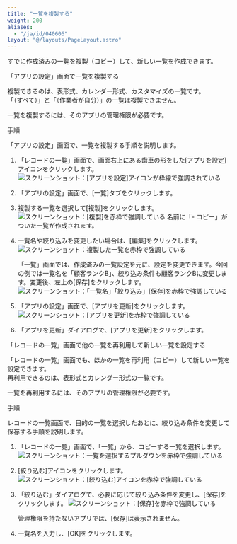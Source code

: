 ```yaml
---
title: "一覧を複製する"
weight: 200
aliases:
  - "/ja/id/040606"
layout: "@/layouts/PageLayout.astro"
---
```




すでに作成済みの一覧を複製（コピー）して、新しい一覧を作成できます。  

<Heading id="view_copy_view_10">「アプリの設定」画面で一覧を複製する</Heading>

複製できるのは、表形式、カレンダー形式、カスタマイズの一覧です。  
「（すべて）」と「（作業者が自分）」の一覧は複製できません。

一覧を複製するには、そのアプリの管理権限が必要です。

<Heading level={3} id="view_copy_view_1010">手順</Heading>

「アプリの設定」画面で、一覧を複製する手順を説明します。

1. 「レコードの一覧」画面で、画面右上にある歯車の形をした[アプリを設定]アイコンをクリックします。  
   <Img src="/k/kintone/img/settings_new_icon.png" alt="スクリーンショット：[アプリを設定]アイコンが枠線で強調されている" />

1. 「アプリの設定」画面で、[一覧]タブをクリックします。

1. 複製する一覧を選択して[複製]をクリックします。  
   <Img src="/k/kintone/img-ja/copy_view_02.png" alt="スクリーンショット：[複製]を赤枠で強調している" />
  名前に「- コピー」がついた一覧が作成されます。

1. 一覧名や絞り込みを変更したい場合は、[編集]をクリックします。
   <Img src="/k/kintone/img-ja/copy_view_03.png" alt="スクリーンショット：複製した一覧を赤枠で強調している" />

   「一覧」画面では、作成済みの一覧設定を元に、設定を変更できます。今回の例では一覧名を「顧客ランクB」、絞り込み条件も顧客ランクBに変更します。変更後、左上の[保存]をクリックします。
   <Img src="/k/kintone/img-ja/copy_view_04.png" alt="スクリーンショット：「一覧名」「絞り込み」[保存]を赤枠で強調している" />

1. 「アプリの設定」画面で、[アプリを更新]をクリックします。  
   <Img src="/k/kintone/img-ja/copy_view_05.png" alt="スクリーンショット：[アプリを更新]を赤枠で強調している" />

1. 「アプリを更新」ダイアログで、[アプリを更新]をクリックします。

<Heading id="view_copy_view_20">「レコードの一覧」画面で他の一覧を再利用して新しい一覧を設定する</Heading>

「レコードの一覧」画面でも、ほかの一覧を再利用（コピー）して新しい一覧を設定できます。  
再利用できるのは、表形式とカレンダー形式の一覧です。

一覧を再利用するには、そのアプリの管理権限が必要です。

<Heading level={3} id="view_copy_view_2020">手順</Heading>

レコードの一覧画面で、目的の一覧を選択したあとに、絞り込み条件を変更して保存する手順を説明します。

1. 「レコードの一覧」画面で、「一覧」から、コピーする一覧を選択します。
   <Img src="/k/kintone/img-ja/copy_view_06.png" alt="スクリーンショット：一覧を選択するプルダウンを赤枠で強調している" />

1. [絞り込む]アイコンをクリックします。
   <Img src="/k/kintone/img-ja/copy_view_07.png" alt="スクリーンショット：[絞り込む]アイコンを赤枠で強調している" />

1. 「絞り込む」ダイアログで、必要に応じて絞り込み条件を変更し、[保存]をクリックします。
   <Img src="/k/kintone/img-ja/copy_view_08.png" alt="スクリーンショット：[保存]を赤枠で強調している" />

   <Note>

   管理権限を持たないアプリでは、[保存]は表示されません。

   </Note>

1. 一覧名を入力し、[OK]をクリックします。
